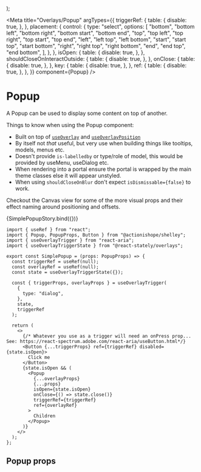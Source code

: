 

  <StoryCenteredInline>
    <SimplePopup {...args} />
  </StoryCenteredInline>
);

<Meta
  title="Overlays/Popup"
  argTypes={{
    triggerRef: {
      table: {
        disable: true,
      },
    },
    placement: {
      control: {
        type: "select",
        options: [
          "bottom",
          "bottom left",
          "bottom right",
          "bottom start",
          "bottom end",
          "top",
          "top left",
          "top right",
          "top start",
          "top end",
          "left",
          "left top",
          "left bottom",
          "start",
          "start top",
          "start bottom",
          "right",
          "right top",
          "right bottom",
          "end",
          "end top",
          "end bottom",
        ],
      },
    },
    isOpen: {
      table: {
        disable: true,
      },
    },
    shouldCloseOnInteractOutside: {
      table: {
        disable: true,
      },
    },
    onClose: {
      table: {
        disable: true,
      },
    },
    key: {
      table: {
        disable: true,
      },
    },
    ref: {
      table: {
        disable: true,
      },
    },
  }}
  component={Popup}
/>

# Popup

A Popup can be used to display some content on top of another.

Things to know when using the Popup component:

- Built on top of [`useOverlay`](https://react-spectrum.adobe.com/react-aria/useOverlay.html) and [`useOverlayPosition`](https://react-spectrum.adobe.com/react-aria/useOverlayPosition.html)
- By itself not _that_ useful, but very use when building things like tooltips, models, menus etc.
- Doesn't provide `is-labelledby` or type/role of model, this would be provided by useMenu, useDialog etc.
- When rendering into a portal ensure the portal is wrapped by the main theme classes else it will appear unstyled.
- When using `shouldCloseOnBlur` don't expect `isDismissable={false}` to work.

Checkout the Canvas view for some of the more visual props and their effect naming around positioning and offsets.

<Preview>
  <Story name="a) Popup">{SimplePopupStory.bind({})}</Story>
</Preview>

```tsx
import { useRef } from "react";
import { Popup, PopupProps, Button } from "@actionishope/shelley";
import { useOverlayTrigger } from "react-aria";
import { useOverlayTriggerState } from "@react-stately/overlays";

export const SimplePopup = (props: PopupProps) => {
  const triggerRef = useRef(null);
  const overlayRef = useRef(null);
  const state = useOverlayTriggerState({});

  const { triggerProps, overlayProps } = useOverlayTrigger(
    {
      type: "dialog",
    },
    state,
    triggerRef
  );

  return (
    <>
      {/* Whatever you use as a trigger will need an onPress prop... See: https://react-spectrum.adobe.com/react-aria/useButton.html*/}
      <Button {...triggerProps} ref={triggerRef} disabled={state.isOpen}>
        Click me
      </Button>
      {state.isOpen && (
        <Popup
          {...overlayProps}
          {...props}
          isOpen={state.isOpen}
          onClose={() => state.close()}
          triggerRef={triggerRef}
          ref={overlayRef}
        >
          Children
        </Popup>
      )}
    </>
  );
};
```

## Popup props

<ArgsTable of={Popup} />
